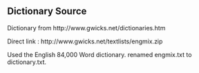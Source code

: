 Dictionary Source
----------

Dictionary from  http://www.gwicks.net/dictionaries.htm

Direct link : http://www.gwicks.net/textlists/engmix.zip

Used the English 84,000 Word dictionary.
renamed engmix.txt to dictionary.txt.

